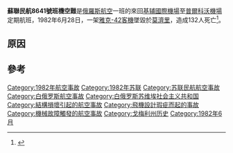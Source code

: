 {{expand|time=2014-03-22T10:25:48+00:00}}
{{refimprove|time=2014-03-22T10:25:48+00:00}}
{{Infobox Airliner accident
|image = 
|caption =
|name=蘇聯民航8641號班機空難
|type=設計缺陷
|Date=1982年6月28日
|cause= 
|Site=[[莫濟里|莫濟里]]附近
|Aircraft Type=[[雅克-42|雅克-42]]
|Operator=[[俄羅斯航空|苏联民航]]
|Tail Number=CCCP-42529
|Origin={{USSR}}[[普爾科沃機場|普爾科沃機場]]
|Destination={{USSR}}[[基辅國際機場|基辅國際機場]]
|Passengers=124
|Crew=8
|Fatalities=132 
|Survivors=0
}}

'''蘇聯民航8641號班機空難'''是[[俄羅斯航空|俄羅斯航空]]一班的來回[[基辅國際機場|基辅國際機場]]至[[普爾科沃機場|普爾科沃機場]]定期航班，1982年6月28日，一架[[雅克-42|雅克-42]][[客機|客機]]墜毀於[[莫濟里|莫濟里]]，造成132人死亡<ref>{{cite news|url=http://aviation-safety.net/database/record.php?id=19820628-1|title=Aviation Safety Network|date=|accessdate=2014-03-22|archive-date=2011-11-05|archive-url=https://web.archive.org/web/20111105081243/http://aviation-safety.net/database/record.php?id=19820628-1|dead-url=no}}</ref>。

==原因==


==參考==
{{Reflist|2}}

{{1982年航空事故}}
[[Category:1982年航空事故|Category:1982年航空事故]]
[[Category:1982年苏联|Category:1982年苏联]]
[[Category:苏联民航航空事故|Category:苏联民航航空事故]]
[[Category:白俄罗斯航空事故|Category:白俄罗斯航空事故]]
[[Category:白俄罗斯苏维埃社会主义共和国|Category:白俄罗斯苏维埃社会主义共和国]]
[[Category:結構損壞引起的航空事故|Category:結構損壞引起的航空事故]]
[[Category:飛機設計瑕疵而起的事故|Category:飛機設計瑕疵而起的事故]]
[[Category:機械故障觸發的航空事故|Category:機械故障觸發的航空事故]]
[[Category:戈梅利州历史|Category:戈梅利州历史]]
[[Category:1982年6月|Category:1982年6月]]